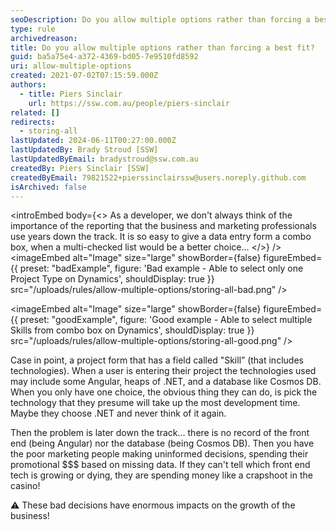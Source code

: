 ```yaml
---
seoDescription: Do you allow multiple options rather than forcing a best fit?
type: rule
archivedreason:
title: Do you allow multiple options rather than forcing a best fit?
guid: ba5a75e4-a372-4369-bd05-7e9510fd8592
uri: allow-multiple-options
created: 2021-07-02T07:15:59.000Z
authors:
  - title: Piers Sinclair
    url: https://ssw.com.au/people/piers-sinclair
related: []
redirects:
  - storing-all
lastUpdated: 2024-06-11T00:27:00.000Z
lastUpdatedBy: Brady Stroud [SSW]
lastUpdatedByEmail: bradystroud@ssw.com.au
createdBy: Piers Sinclair [SSW]
createdByEmail: 79821522+pierssinclairssw@users.noreply.github.com
isArchived: false
---
```


<introEmbed
  body={<>
As a developer, we don't always think of the importance of the reporting that the business and marketing professionals use years down the track. It is so easy to give a data entry form a combo box, when a multi-checked list would be a better choice...
  </>}
/>
<imageEmbed
  alt="Image"
  size="large"
  showBorder={false}
  figureEmbed={{
    preset: "badExample",
    figure: 'Bad example - Able to select only one Project Type on Dynamics',
    shouldDisplay: true
  }}
  src="/uploads/rules/allow-multiple-options/storing-all-bad.png"
/>

<imageEmbed
  alt="Image"
  size="large"
  showBorder={false}
  figureEmbed={{
    preset: "goodExample",
    figure: 'Good example - Able to select multiple Skills from combo box on Dynamics',
    shouldDisplay: true
  }}
  src="/uploads/rules/allow-multiple-options/storing-all-good.png"
/>

Case in point, a project form that has a field called "Skill” (that includes technologies). When a user is entering their project the technologies used may include some Angular, heaps of .NET, and a database like Cosmos DB. When you only have one choice, the obvious thing they can do, is pick the technology that they presume will take up the most development time. Maybe they choose .NET and never think of it again.

Then the problem is later down the track... there is no record of the front end (being Angular) nor the database (being Cosmos DB). Then you have the poor marketing people making uninformed decisions, spending their promotional $$$ based on missing data. If they can't tell which front end tech is growing or dying, they are spending money like a crapshoot in the casino!

⚠️ These bad decisions have enormous impacts on the growth of the business!

<youtubeEmbed url="https://www.youtube.com/watch?v=5eXx67EY_y4" description="" />

<youtubeEmbed url="https://www.youtube.com/watch?v=wLR0e48gou0" description="" />
